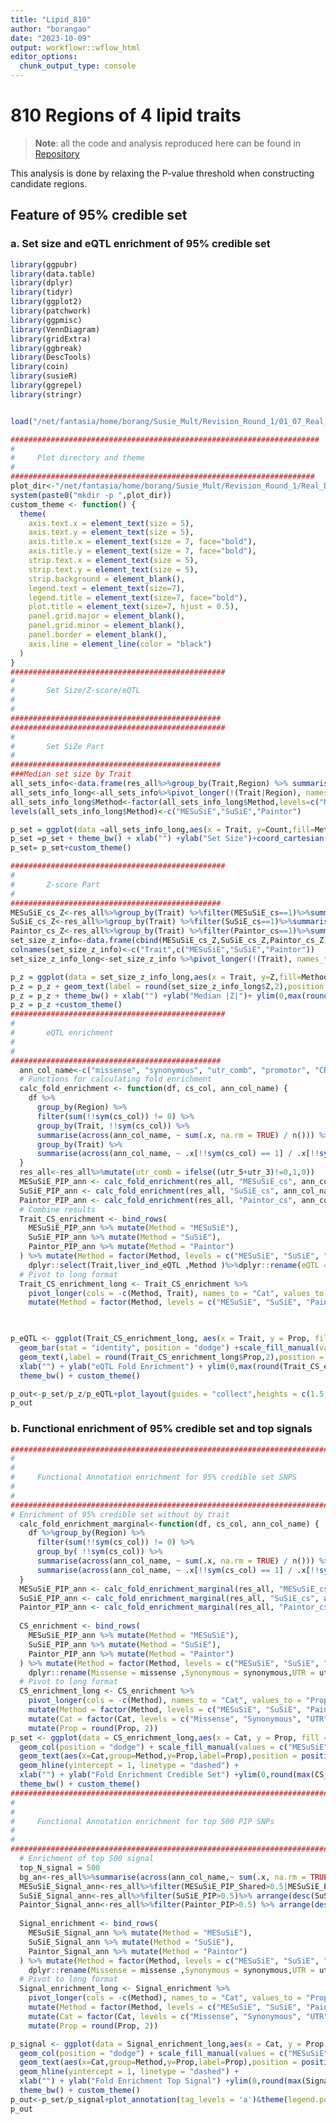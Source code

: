 ```yaml
---
title: "Lipid_810"
author: "borangao"
date: "2023-10-09"
output: workflowr::wflow_html
editor_options:
  chunk_output_type: console
---
```


# 810 Regions of 4 lipid traits
> **Note**: all the code and analysis reproduced here can be found in [Repository](https://doi.org/10.5281/zenodo.8411004)

This analysis is done by relaxing the P-value threshold when constructing candidate regions.

## Feature of 95% credible set

### a. Set size and eQTL enrichment of 95% credible set
```r
library(ggpubr)
library(data.table)
library(dplyr)
library(tidyr)
library(ggplot2)
library(patchwork)
library(ggpmisc)
library(VennDiagram)
library(gridExtra)
library(ggbreak)
library(DescTools)
library(coin)
library(susieR)
library(ggrepel)
library(stringr)


load("/net/fantasia/home/borang/Susie_Mult/Revision_Round_1/01_07_Real_Data/summary_res/res.RData")

#####################################################################
#
#     Plot directory and theme
#
####################################################################
plot_dir<-"/net/fantasia/home/borang/Susie_Mult/Revision_Round_1/Real_Data/Lipid_810/Figure/"
system(paste0("mkdir -p ",plot_dir))
custom_theme <- function() {
  theme(
    axis.text.x = element_text(size = 5),
    axis.text.y = element_text(size = 5),  
    axis.title.x = element_text(size = 7, face="bold"),
    axis.title.y = element_text(size = 7, face="bold"),
    strip.text.x = element_text(size = 5),
    strip.text.y = element_text(size = 5),
    strip.background = element_blank(),
    legend.text = element_text(size=7),
    legend.title = element_text(size=7, face="bold"),
    plot.title = element_text(size=7, hjust = 0.5),
    panel.grid.major = element_blank(),
    panel.grid.minor = element_blank(),
    panel.border = element_blank(), 
    axis.line = element_line(color = "black")
  )
}
################################################
#
#		Set Size/Z-score/eQTL 
#
#
###############################################
################################################
#
#		Set SiZe Part
#
###############################################		
###Median set size by Trait
all_sets_info<-data.frame(res_all%>%group_by(Trait,Region) %>% summarise(across(c("MESuSiE_cs", "SuSiE_cs","Paintor_cs"), ~ sum(.x, na.rm = TRUE))))%>%filter(MESuSiE_cs!=0, SuSiE_cs!=0, Paintor_cs!=0) ###Median Set Size across all locus
all_sets_info_long<-all_sets_info%>%pivot_longer(!(Trait|Region), names_to = "Method", values_to = "Count")
all_sets_info_long$Method<-factor(all_sets_info_long$Method,levels=c("MESuSiE_cs","SuSiE_cs","Paintor_cs"))
levels(all_sets_info_long$Method)<-c("MESuSiE","SuSiE","Paintor")

p_set = ggplot(data =all_sets_info_long,aes(x = Trait, y=Count,fill=Method))+geom_boxplot(aes(x = Trait,fill=Method),outlier.size = 0.1,fatten = 0.5,color = "darkgray")+scale_fill_manual(values=c("MESuSiE"="#023e8a","SuSiE"="#2a9d8f","Paintor"="#f4a261"),guide=FALSE)
p_set =p_set + theme_bw() + xlab("") +ylab("Set Size")+coord_cartesian(ylim=c(0,175))
p_set= p_set+custom_theme()

################################################
#
#		Z-score Part
#
###############################################		
MESuSiE_cs_Z<-res_all%>%group_by(Trait) %>%filter(MESuSiE_cs==1)%>%summarise(zmax = median(pmax(abs(zscore_WB),abs(zscore_BB))))
SuSiE_cs_Z<-res_all%>%group_by(Trait) %>%filter(SuSiE_cs==1)%>%summarise(zmax =median(pmax(abs(zscore_WB),abs(zscore_BB))))%>%pull(zmax)
Paintor_cs_Z<-res_all%>%group_by(Trait) %>%filter(Paintor_cs==1)%>%summarise(zmax = median(pmax(abs(zscore_WB),abs(zscore_BB))))%>%pull(zmax)
set_size_z_info<-data.frame(cbind(MESuSiE_cs_Z,SuSiE_cs_Z,Paintor_cs_Z))
colnames(set_size_z_info)<-c("Trait",c("MESuSiE","SuSiE","Paintor"))
set_size_z_info_long<-set_size_z_info %>%pivot_longer(!(Trait), names_to = "Method", values_to = "Z")%>%mutate(Method = factor(Method, levels=c("MESuSiE","SuSiE","Paintor")))

p_z = ggplot(data = set_size_z_info_long,aes(x = Trait, y=Z,fill=Method))+geom_bar( stat = "identity",position="dodge")+scale_fill_manual(values=c("MESuSiE"="#023e8a","SuSiE"="#2a9d8f","Paintor"="#f4a261"))
p_z = p_z + geom_text(label = round(set_size_z_info_long$Z,2),position = position_dodge(width = 1),vjust=-0.5,size = 5*5/14)
p_z = p_z + theme_bw() + xlab("") +ylab("Median |Z|")+ ylim(0,max(round(set_size_z_info_long$Z,2)+1))
p_z = p_z +custom_theme()
################################################
#
#		eQTL enrichment 
#
#
###############################################	
  ann_col_name<-c("missense", "synonymous", "utr_comb", "promotor", "CRE","liver_ind_eQTL")
  # Functions for calculating fold enrichment
  calc_fold_enrichment <- function(df, cs_col, ann_col_name) {
    df %>%
      group_by(Region) %>%
      filter(sum(!!sym(cs_col)) != 0) %>%
      group_by(Trait, !!sym(cs_col)) %>%
      summarise(across(ann_col_name, ~ sum(.x, na.rm = TRUE) / n())) %>%
      group_by(Trait) %>%
      summarise(across(ann_col_name, ~ .x[!!sym(cs_col) == 1] / .x[!!sym(cs_col) == 0]))
  }
  res_all<-res_all%>%mutate(utr_comb = ifelse((utr_5+utr_3)!=0,1,0))
  MESuSiE_PIP_ann <- calc_fold_enrichment(res_all, "MESuSiE_cs", ann_col_name)
  SuSiE_PIP_ann <- calc_fold_enrichment(res_all, "SuSiE_cs", ann_col_name)
  Paintor_PIP_ann <- calc_fold_enrichment(res_all, "Paintor_cs", ann_col_name)
  # Combine results
  Trait_CS_enrichment <- bind_rows(
    MESuSiE_PIP_ann %>% mutate(Method = "MESuSiE"),
    SuSiE_PIP_ann %>% mutate(Method = "SuSiE"),
    Paintor_PIP_ann %>% mutate(Method = "Paintor")
  ) %>% mutate(Method = factor(Method, levels = c("MESuSiE", "SuSiE", "Paintor")))%>%
    dplyr::select(Trait,liver_ind_eQTL ,Method )%>%dplyr::rename(eQTL = liver_ind_eQTL)
  # Pivot to long format
  Trait_CS_enrichment_long <- Trait_CS_enrichment %>%
    pivot_longer(cols = -c(Method, Trait), names_to = "Cat", values_to = "Prop") %>%
    mutate(Method = factor(Method, levels = c("MESuSiE", "SuSiE", "Paintor")))


  
p_eQTL <- ggplot(Trait_CS_enrichment_long, aes(x = Trait, y = Prop, fill = Method)) +
  geom_bar(stat = "identity", position = "dodge") +scale_fill_manual(values = c("MESuSiE" = "#023e8a", "SuSiE" = "#2a9d8f", "Paintor" = "#f4a261")) +
  geom_text(,label = round(Trait_CS_enrichment_long$Prop,2),position = position_dodge(width = 1),vjust=-0.5,size = 5*5/14)+
  xlab("") + ylab("eQTL Fold Enrichment") + ylim(0,max(round(Trait_CS_enrichment_long$Prop))+1)+
  theme_bw() + custom_theme()

p_out<-p_set/p_z/p_eQTL+plot_layout(guides = "collect",heights = c(1.5,1,1))+plot_annotation(tag_levels = 'a')&theme(legend.position = 'bottom',plot.tag = element_text(size = 7, face = "bold"))
p_out
```

### b. Functional enrichment of 95% credible set and top signals
```r
################################################################################
#
#
#     Functional Annotation enrichment for 95% credible set SNPS
#
#
################################################################################
# Enrichment of 95% credible set without by trait
  calc_fold_enrichment_marginal<-function(df, cs_col, ann_col_name) {
    df %>%group_by(Region) %>%
      filter(sum(!!sym(cs_col)) != 0) %>%
      group_by( !!sym(cs_col)) %>%
      summarise(across(ann_col_name, ~ sum(.x, na.rm = TRUE) / n())) %>%
      summarise(across(ann_col_name, ~ .x[!!sym(cs_col) == 1] / .x[!!sym(cs_col) == 0]))
  }
  MESuSiE_PIP_ann <- calc_fold_enrichment_marginal(res_all, "MESuSiE_cs", ann_col_name)
  SuSiE_PIP_ann <- calc_fold_enrichment_marginal(res_all, "SuSiE_cs", ann_col_name)
  Paintor_PIP_ann <- calc_fold_enrichment_marginal(res_all, "Paintor_cs", ann_col_name)
  
  CS_enrichment <- bind_rows(
    MESuSiE_PIP_ann %>% mutate(Method = "MESuSiE"),
    SuSiE_PIP_ann %>% mutate(Method = "SuSiE"),
    Paintor_PIP_ann %>% mutate(Method = "Paintor")
  ) %>% mutate(Method = factor(Method, levels = c("MESuSiE", "SuSiE", "Paintor")))%>% 
    dplyr::rename(Missense = missense ,Synonymous = synonymous,UTR = utr_comb,Promotor = promotor,eQTL = liver_ind_eQTL)
  # Pivot to long format
  CS_enrichment_long <- CS_enrichment %>%
    pivot_longer(cols = -c(Method), names_to = "Cat", values_to = "Prop") %>%
    mutate(Method = factor(Method, levels = c("MESuSiE", "SuSiE", "Paintor"))) %>%
    mutate(Cat = factor(Cat, levels = c("Missense", "Synonymous", "UTR", "Promotor", "CRE","eQTL")))%>%
    mutate(Prop = round(Prop, 2))
p_set <- ggplot(data = CS_enrichment_long,aes(x = Cat, y = Prop, fill = Method)) +
  geom_col(position = "dodge") + scale_fill_manual(values = c("MESuSiE" = "#023e8a", "SuSiE" = "#2a9d8f", "Paintor" = "#f4a261")) +
  geom_text(aes(x=Cat,group=Method,y=Prop,label=Prop),position = position_dodge(width = 1),vjust=-0.5,size = 5/14*5) + 
  geom_hline(yintercept = 1, linetype = "dashed") + 
  xlab("") + ylab("Fold Enrichment Credible Set") +ylim(0,round(max(CS_enrichment_long$Prop))+1) +
  theme_bw() + custom_theme()
################################################################################
#
#
#     Functional Annotation enrichment for top 500 PIP SNPs
#
#
################################################################################	
  # Enrichment of top 500 signal
  top_N_signal = 500
  bg_an<-res_all%>%summarise(across(ann_col_name,~ sum(.x, na.rm = TRUE)/n()))
  MESuSiE_Signal_ann<-res_all%>%filter(MESuSiE_PIP_Shared>0.5|MESuSiE_PIP_WB>0.5|MESuSiE_PIP_BB>0.5)%>% arrange(desc(MESuSiE_PIP_Either))%>%top_n(n = top_N_signal, wt = MESuSiE_PIP_Either)%>%summarise(across(ann_col_name,~ sum(.x, na.rm = TRUE)/n()))/bg_an
  SuSiE_Signal_ann<-res_all%>%filter(SuSiE_PIP>0.5)%>% arrange(desc(SuSiE_PIP))%>%top_n(n = top_N_signal, wt = SuSiE_PIP)%>%summarise(across(ann_col_name,~ sum(.x, na.rm = TRUE)/n()))/bg_an
  Paintor_Signal_ann<-res_all%>%filter(Paintor_PIP>0.5) %>% arrange(desc(Paintor_PIP))%>%top_n(n = top_N_signal, wt = Paintor_PIP)%>%summarise(across(ann_col_name,~ sum(.x, na.rm = TRUE)/n()))/bg_an
  
  Signal_enrichment <- bind_rows(
    MESuSiE_Signal_ann %>% mutate(Method = "MESuSiE"),
    SuSiE_Signal_ann %>% mutate(Method = "SuSiE"),
    Paintor_Signal_ann %>% mutate(Method = "Paintor")
  ) %>% mutate(Method = factor(Method, levels = c("MESuSiE", "SuSiE", "Paintor")))%>% 
    dplyr::rename(Missense = missense ,Synonymous = synonymous,UTR = utr_comb,Promotor = promotor,eQTL = liver_ind_eQTL)
  # Pivot to long format
  Signal_enrichment_long <- Signal_enrichment %>%
    pivot_longer(cols = -c(Method), names_to = "Cat", values_to = "Prop") %>%
    mutate(Method = factor(Method, levels = c("MESuSiE", "SuSiE", "Paintor"))) %>%
    mutate(Cat = factor(Cat, levels = c("Missense", "Synonymous", "UTR", "Promotor", "CRE","eQTL")))%>%
    mutate(Prop = round(Prop, 2))

p_signal <- ggplot(data = Signal_enrichment_long,aes(x = Cat, y = Prop, fill = Method)) +
  geom_col(position = "dodge") + scale_fill_manual(values = c("MESuSiE" = "#023e8a", "SuSiE" = "#2a9d8f", "Paintor" = "#f4a261")) +
  geom_text(aes(x=Cat,group=Method,y=Prop,label=Prop),position = position_dodge(width = 1),vjust=-0.5,size = 5/14*5) + 
  geom_hline(yintercept = 1, linetype = "dashed") + 
  xlab("") + ylab("Fold Enrichment Top Signal") +ylim(0,round(max(Signal_enrichment_long$Prop))+1) +
  theme_bw() + custom_theme()
p_out<-p_set/p_signal+plot_annotation(tag_levels = 'a')&theme(legend.position = 'bottom',plot.tag = element_text(size = 7, face = "bold"))
p_out
```

